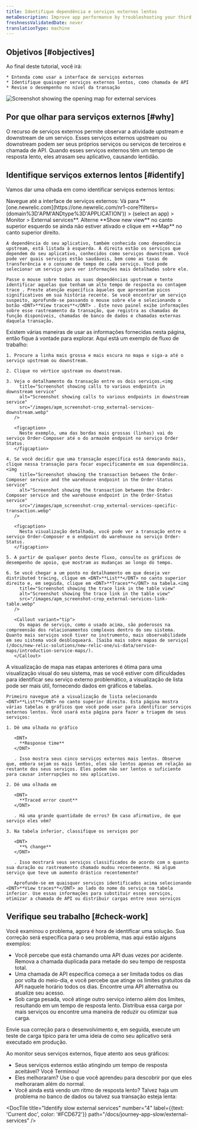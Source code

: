 ```yaml
---
title: Identifique dependência e serviços externos lentos
metaDescription: Improve app performance by troubleshooting your third party services with the New Relic external services UI.
freshnessValidatedDate: never
translationType: machine
---
```


## Objetivos [#objectives]

<SideBySide>
  <Side>
    Ao final deste tutorial, você irá:

    * Entenda como usar a interface de serviços externos
    * Identifique quaisquer serviços externos lentos, como chamada de API
    * Revise o desempenho no nível da transação
  </Side>

  <Side>
    <img
      title="Screenshot showing the opening map for external services"
      alt="Screenshot showing the opening map for external services"
      src="/images/apm_screenshot-crop_external-service-intro.webp"
      style={{ maxWidth: '50%' }}
    />
  </Side>
</SideBySide>

## Por que olhar para serviços externos [#why]

O recurso de serviços externos permite observar a atividade upstream e downstream de um serviço. Esses serviços externos upstream ou downstream podem ser seus próprios serviços ou serviços de terceiros e chamada de API. Quando esses serviços externos têm um tempo de resposta lento, eles atrasam seu aplicativo, causando lentidão.

## Identifique serviços externos lentos [#identify]

Vamos dar uma olhada em como identificar serviços externos lentos:

<Steps>
  <Step>
    Navegue até a interface de serviços externos: Vá para <DNT>**[one.newrelic.com](https://one.newrelic.com/nr1-core?filters=(domain%3D'APM'ANDtype%3D'APPLICATION')) > (select an app) > Monitor > External services**</DNT>. Alterne <DNT>**Show new view**</DNT> no canto superior esquerdo se ainda não estiver ativado e clique em <DNT>**Map**</DNT> no canto superior direito.

    A dependência do seu aplicativo, também conhecida como dependência upstream, está listada à esquerda. À direita estão os serviços que dependem do seu aplicativo, conhecidos como serviços downstream. Você pode ver quais serviços estão saudáveis, bem como as taxas de transferência e o consumo de tempo de cada serviço. Você pode selecionar um serviço para ver informações mais detalhadas sobre ele.

    Passe o mouse sobre todas as suas dependências upstream e tente identificar aquelas que tenham um alto tempo de resposta ou contagem trace . Preste atenção específica àqueles que apresentam picos significativos em sua história recente. Se você encontrar um serviço suspeito, aprofunde-se passando o mouse sobre ele e selecionando o botão <DNT>**View traces**</DNT> . Este novo painel exibe informações sobre esse rastreamento da transação, que registra as chamadas de função disponíveis, chamadas de banco de dados e chamadas externas daquela transação.
  </Step>

  <Step>
    Existem várias maneiras de usar as informações fornecidas nesta página, então fique à vontade para explorar. Aqui está um exemplo de fluxo de trabalho:

    1. Procure a linha mais grossa e mais escura no mapa e siga-a até o serviço upstream ou downstream.

    2. Clique no vértice upstream ou downstream.

    3. Veja o detalhamento da transação entre os dois serviços.<img
         title="Screenshot showing calls to various endpoints in downstream service"
         alt="Screenshot showing calls to various endpoints in downstream service"
         src="/images/apm_screenshot-crop_external-services-downstream.webp"
       />

       <figcaption>
         Neste exemplo, uma das bordas mais grossas (linhas) vai do serviço Order-Composer até o do armazém endpoint no serviço Order Status.
       </figcaption>

    4. Se você decidir que uma transação específica está demorando mais, clique nessa transação para focar especificamente em sua dependência.<img
         title="Screenshot showing the transaction between the Order-Composer service and the warehouse endpoint in the Order-Status service"
         alt="Screenshot showing the transaction between the Order-Composer service and the warehouse endpoint in the Order-Status service"
         src="/images/apm_screenshot-crop_external-services-specific-transaction.webp"
       />

       <figcaption>
         Nesta visualização detalhada, você pode ver a transação entre o serviço Order-Composer e o endpoint do warehouse no serviço Order-Status.
       </figcaption>

    5. A partir de qualquer ponto deste fluxo, consulte os gráficos de desempenho de apoio, que mostram as mudanças ao longo do tempo.

    6. Se você chegar a um ponto no detalhamento em que deseja ver distributed tracing, clique em <DNT>**List**</DNT> no canto superior direito e, em seguida, clique em <DNT>**Traces**</DNT> na tabela.<img
         title="Screenshot showing the trace link in the table view"
         alt="Screenshot showing the trace link in the table view"
         src="/images/apm_screenshot-crop_external-services-link-table.webp"
       />

       <Callout variant="tip">
         Os mapas de serviço, como o usado acima, são poderosos na compreensão dos relacionamentos complexos dentro do seu sistema. Quanto mais serviços você tiver no instrumento, mais observabilidade em seu sistema você desbloqueará. [Saiba mais sobre mapas de serviço](/docs/new-relic-solutions/new-relic-one/ui-data/service-maps/introduction-service-maps/).
       </Callout>
  </Step>

  <Step>
    A visualização de mapa nas etapas anteriores é ótima para uma visualização visual do seu sistema, mas se você estiver com dificuldades para identificar seu serviço externo problemático, a visualização de lista pode ser mais útil, fornecendo dados em gráficos e tabelas.

    Primeiro navegue até a visualização de lista selecionando <DNT>**List**</DNT> no canto superior direito. Esta página mostra várias tabelas e gráficos que você pode usar para identificar serviços externos lentos. Você usará esta página para fazer a triagem de seus serviços:

    1. Dê uma olhada no gráfico

       <DNT>
         **Response time**
       </DNT>

       . Isso mostra seus cinco serviços externos mais lentos. Observe que, embora sejam os mais lentos, eles são lentos apenas em relação ao restante dos seus serviços. Eles podem não ser lentos o suficiente para causar interrupções no seu aplicativo.

    2. Dê uma olhada em

       <DNT>
         **Traced error count**
       </DNT>

       . Há uma grande quantidade de erros? Em caso afirmativo, de que serviço eles vêm?

    3. Na tabela inferior, classifique os serviços por

       <DNT>
         **% change**
       </DNT>

       . Isso mostrará seus serviços classificados de acordo com o quanto sua duração ou rastreamento chamado mudou recentemente. Há algum serviço que teve um aumento drástico recentemente?

       Aprofunde-se em quaisquer serviços identificados acima selecionando <DNT>**View traces**</DNT> ao lado do nome do serviço na tabela inferior. Use essas informações para substituir esses serviços, otimizar a chamada de API ou distribuir cargas entre seus serviços
  </Step>
</Steps>

## Verifique seu trabalho [#check-work]

Você examinou o problema, agora é hora de identificar uma solução. Sua correção será específica para o seu problema, mas aqui estão alguns exemplos:

* Você percebe que está chamando uma API duas vezes por acidente. Remova a chamada duplicada para metade do seu tempo de resposta total.
* Uma chamada de API específica começa a ser limitada todos os dias por volta do meio-dia, e você percebe que atinge os limites gratuitos da API naquele horário todos os dias. Encontre uma API alternativa ou atualize seu acesso.
* Sob carga pesada, você atinge outro serviço interno além dos limites, resultando em um tempo de resposta lento. Distribua essa carga por mais serviços ou encontre uma maneira de reduzir ou otimizar sua carga.

Envie sua correção para o desenvolvimento e, em seguida, execute um teste de carga típico para ter uma ideia de como seu aplicativo será executado em produção.

Ao monitor seus serviços externos, fique atento aos seus gráficos:

* Seus serviços externos estão atingindo um tempo de resposta aceitável? Você Terminou!
* Eles melhoraram? Use o que você aprendeu para descobrir por que eles melhoraram além do normal.
* Você ainda está vendo um ritmo de resposta lento? Talvez haja um problema no banco de dados ou talvez sua transação esteja lenta:

<DocTiles numbered>
  <DocTile
    title="Prepare to triage your application"
    path="/docs/journey-app-slow/root-causes"
  />

  <DocTile
    title="Identify problematic transactions"
    path="/docs/journey-app-slow/problematic-transactions"
  />
</DocTiles>

<DocTiles>
  <DocTile
    title="Identify slow database queries"
    number="3"
    path="/docs/journey-app-slow/slow-database-queries"
  />

  <DocTile
    title="Identify slow external services"
    number="4"
    label={{text: 'Current doc', color: '#FCD672'}}
    path="/docs/journey-app-slow/external-services"
  />

  <DocTile
    title="Create performance benchmarks"
    number="5"
    path="/docs/journey-app-slow/create-benchmarks/"
  />
</DocTiles>
